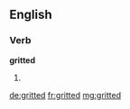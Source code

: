 ==English==

===Verb===
'''gritted'''

# {{past of|grit}}

[[de:gritted]]
[[fr:gritted]]
[[mg:gritted]]